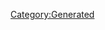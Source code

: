 {{Database/Costume/CostumeInfo
 |ID=134
 |DivaId=7
 |PrismCostumeId=14
 |Enabled=2
 |SkillId=4
 |EODICFLJAKO=False
 |AGBPBDODKBK=1
 |HMCOGDICFNB=1
 |LevelMax=4
 |HGBJODBCJDA=4
 |EGLDFPILJLG=0
 |GLEEPAFMPLO=True
 |IIELLEPEEFH=1170
}}
[[Category:Generated]]
